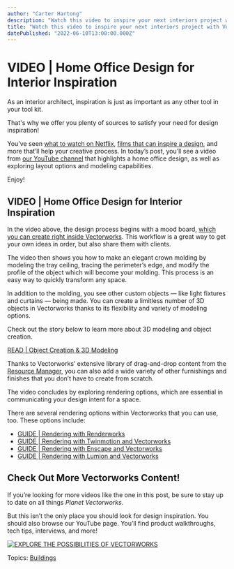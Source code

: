 ```yaml
---
author: "Carter Hartong"
description: "Watch this video to inspire your next interiors project with Vectorworks Architect."
title: "Watch this video to inspire your next interiors project with Vectorworks Architect." 
datePublished: "2022-06-10T13:00:00.000Z"
---
```

# VIDEO | Home Office Design for Interior Inspiration

As an interior architect, inspiration is just as important as any other tool in your tool kit.

That's why we offer you plenty of sources to satisfy your need for design inspiration!  

You’ve seen [what to watch on Netflix](../../../net/vectorworks/blog/netflix-shows-for-interior-designers.html), [films that can inspire a design](../../../net/vectorworks/blog/5-movies-interior-design.html), and more that’ll help your creative process. In today’s post, you’ll see a video from [our YouTube channel](https://www.youtube.com/user/vectorworks) that highlights a home office design, as well as exploring layout options and modeling capabilities.

Enjoy!

## VIDEO | Home Office Design for Interior Inspiration

In the video above, the design process begins with a mood board, [which you can create right inside Vectorworks](https://www.youtube.com/watch?v=LdEcBZTkylM). This workflow is a great way to get your own ideas in order, but also share them with clients.

The video then shows you how to make an elegant crown molding by modeling the tray ceiling, tracing the perimeter’s edge, and modify the profile of the object which will become your molding. This process is an easy way to quickly transform any space.

In addition to the molding, you see other custom objects — like light fixtures and curtains — being made. You can create a limitless number of 3D objects in Vectorworks thanks to its flexibility and variety of modeling options. 

Check out the story below to learn more about 3D modeling and object creation.

[READ | Object Creation & 3D Modeling](../../../net/vectorworks/blog/the-best-3d-modeling-for-interior-architecture.html)

Thanks to Vectorworks’ extensive library of drag-and-drop content from the [Resource Manager](https://app-help.vectorworks.net/2017/eng/VW2017%5FGuide/ResourceManager/Resource%5FManager.htm), you can also add a wide variety of other furnishings and finishes that you don’t have to create from scratch.

The video concludes by exploring rendering options, which are essential in communicating your design intent for a space.

There are several rendering options within Vectorworks that you can use, too. These options include:

* [GUIDE | Rendering with Renderworks](../../../net/vectorworks/blog/renderworks-renderings-powered-by-maxon.html)
* [GUIDE | Rendering with Twinmotion and Vectorworks](../../../net/vectorworks/blog/your-guide-to-rendering-with-twinmotion.html)
* [GUIDE | Rendering with Enscape and Vectorworks](../../../net/vectorworks/blog/your-guide-to-real-time-rendering-with-enscape.html)
* [GUIDE | Rendering with Lumion and Vectorworks](../../../net/vectorworks/blog/lumion-renderings-with-vectorworks.html)

## Check Out More Vectorworks Content!

If you’re looking for more videos like the one in this post, be sure to stay up to date on all things _Planet Vectorworks._ 

But this isn’t the only place you should look for design inspiration. You should also browse our YouTube page. You’ll find product walkthroughs, tech tips, interviews, and more!

[![EXPLORE THE POSSIBILITIES OF VECTORWORKS](https://no-cache.hubspot.com/cta/default/3018241/04dd7071-4d0b-4fbb-bfdb-9c96a0ad67b5.png)](https://cta-redirect.hubspot.com/cta/redirect/3018241/04dd7071-4d0b-4fbb-bfdb-9c96a0ad67b5) 

 Topics: [Buildings](https://blog.vectorworks.net/topic/buildings) 

 